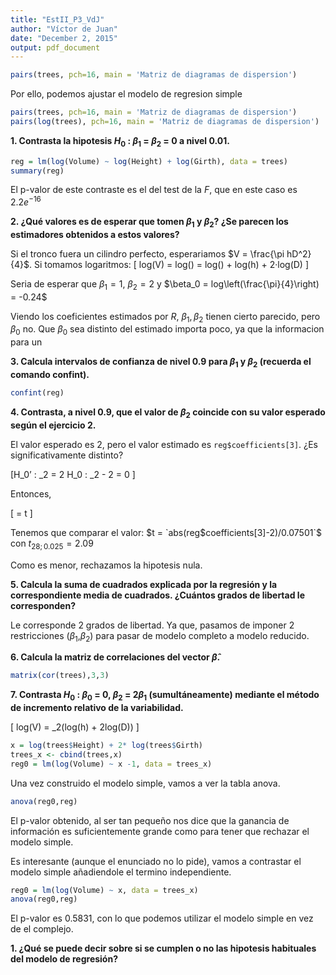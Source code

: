 ```yaml
---
title: "EstII_P3_VdJ"
author: "Víctor de Juan"
date: "December 2, 2015"
output: pdf_document
---
```



```r
pairs(trees, pch=16, main = 'Matriz de diagramas de dispersion')
```



Por ello, podemos ajustar el modelo de regresion simple


```r
pairs(trees, pch=16, main = 'Matriz de diagramas de dispersion')
pairs(log(trees), pch=16, main = 'Matriz de diagramas de dispersion')
```

**1. Contrasta la hipotesis $H_0$ : $\beta_1$ = $\beta_2$ = 0 a nivel 0.01.**
```r
reg = lm(log(Volume) ~ log(Height) + log(Girth), data = trees)
summary(reg)
```


El p-valor de este contraste es el del test de la $F$, que en este caso es $2.2 e^{-16}$

**2. ¿Qué valores es de esperar que tomen $\beta_1$ y $\beta_2$? ¿Se parecen los estimadores obtenidos a estos valores?**

Si el tronco fuera un cilindro perfecto, esperariamos $V = \frac{\pi hD^2}{4}$. Si tomamos logaritmos:
\[
log(V) = log\left(\frac{\pi h D^2}{4}\right) = log\left(\frac{\pi}{4}\right) + log(h) + 2·log(D)
\]

Seria de esperar que $\beta_1 = 1$, $\beta_2 = 2$ y $\beta_0 = log\left(\frac{\pi}{4}\right) = -0.24$

Viendo los coeficientes estimados por $R$, $\beta_1,\beta_2$ tienen cierto parecido, pero $\beta_0$ no. Que $\beta_0$ sea distinto del estimado importa poco, ya que la informacion para un 

**3. Calcula intervalos de confianza de nivel 0.9 para $\beta_1$ y $\beta_2$ (recuerda el comando confint).**

```r
confint(reg)
```


**4. Contrasta, a nivel 0.9, que el valor de $\beta_2$ coincide con su valor esperado según el ejercicio 2.**

El valor esperado es $2$, pero el valor estimado es  `reg$coefficients[3]`. ¿Es significativamente distinto?

\[H_0' : \beta_2 = 2 \rightarrow H_0 : \beta_2 - 2 = 0 \]

Entonces,

\[
\frac{|\beta_2 - 2|}{e.t.(\beta_2)} = t
\]

Tenemos que comparar el valor: $t = `abs(reg$coefficients[3]-2)/0.07501`$ con $t_{28;0.025} = 2.09$

Como es menor, rechazamos la hipotesis nula.

**5. Calcula la suma de cuadrados explicada por la regresión y la correspondiente media de cuadrados. ¿Cuántos grados de libertad le corresponden?**

Le corresponde 2 grados de libertad. Ya que, pasamos de imponer 2 restricciones ($\beta_1$,$\beta_2$) para pasar de modelo completo a modelo reducido.

**6. Calcula la matriz de correlaciones del vector $\hat{\beta}$.**

```r
matrix(cor(trees),3,3)
```


**7. Contrasta $H_0$ : $\beta_0$ = 0, $\beta_2$ = $2\beta_1$ (sumultáneamente) mediante el método de incremento relativo de la variabilidad.**

\[ log(V) = \beta_2(log(h) + 2log(D)) \]

```r
x = log(trees$Height) + 2* log(trees$Girth)
trees_x <- cbind(trees,x)
reg0 = lm(log(Volume) ~ x -1, data = trees_x)
```

Una vez construido el modelo simple, vamos a ver la tabla anova.

```r
anova(reg0,reg)
```

El p-valor obtenido, al ser tan pequeño nos dice que la ganancia de información es suficientemente grande como para tener que rechazar el modelo simple.

Es interesante (aunque el enunciado no lo pide), vamos a contrastar el modelo simple añadiendole el termino independiente.

```r
reg0 = lm(log(Volume) ~ x, data = trees_x)
anova(reg0,reg)
```

El p-valor es $0.5831$, con lo que podemos utilizar el modelo simple en vez de el complejo.

\section{Ajuste del modelo}

**1. ¿Qué se puede decir sobre si se cumplen o no las hipotesis habituales del modelo de regresión?**